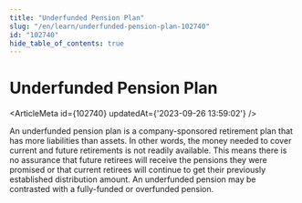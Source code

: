 ```yaml
---
title: "Underfunded Pension Plan"
slug: "/en/learn/underfunded-pension-plan-102740"
id: "102740"
hide_table_of_contents: true
---
```



# Underfunded Pension Plan

<ArticleMeta id={102740} updatedAt={'2023-09-26 13:59:02'} />
<div className='border-solid border-b border-t-0 my-4 border-[var(--ifm-color-gray-300)]' />

An underfunded pension plan is a company-sponsored retirement plan that has more liabilities than assets. In other words, the money needed to cover current and future retirements is not readily available. This means there is no assurance that future retirees will receive the pensions they were promised or that current retirees will continue to get their previously established distribution amount. An underfunded pension may be contrasted with a fully-funded or overfunded pension.
